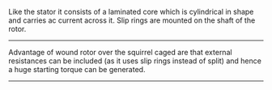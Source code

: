 {{dated prod|concern = {{{concern|non-notable dictionary definition.  Possible OR, if anything a wikitionary issue.  No sources or real context}}}|month = December|day = 28|year = 2007|time = 07:18|timestamp = 20071228071811}}
<!-- Do not use the "dated prod" template directly; the above line is generated by "subst:prod|reason" -->
{{Copy to Wiktionary}}
Like the stator it consists of a laminated core which is cylindrical in shape and carries ac current across it. Slip rings are mounted on the shaft of the rotor.

-----------------------------------
Advantage of wound rotor over the squirrel caged are that external resistances can be included  (as it uses slip rings instead of split) and hence a huge starting torque can be generated.
-----------------------------------